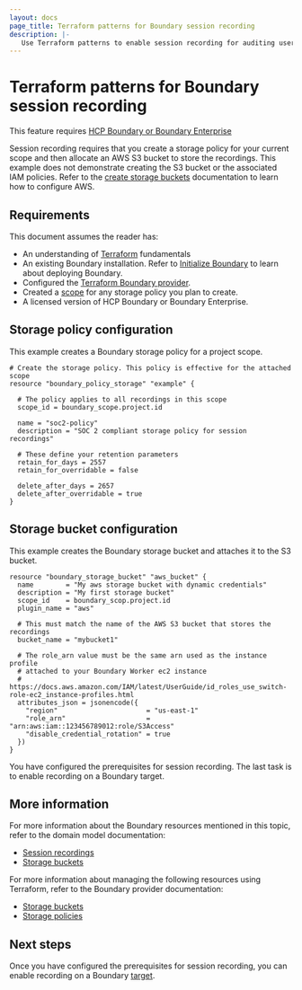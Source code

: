 ```yaml
---
layout: docs
page_title: Terraform patterns for Boundary session recording
description: |-
   Use Terraform patterns to enable session recording for auditing user sessions in Boundary. Learn how to configure prerequisite storage policies and buckets.
---
```


# Terraform patterns for Boundary session recording

<EnterpriseAlert product="boundary">This feature requires <a href="https://www.hashicorp.com/products/boundary">HCP Boundary or Boundary Enterprise</a></EnterpriseAlert>

Session recording requires that you create a storage policy for your current scope and then allocate an AWS S3 bucket to store the recordings. This example does not demonstrate creating the S3 bucket or the associated IAM policies. Refer to the [create storage buckets](/boundary/docs/configuration/session-recording/create-storage-bucket) documentation to learn how to configure AWS.

## Requirements

This document assumes the reader has:

- An understanding of [Terraform](/terraform/docs) fundamentals
- An existing Boundary installation. Refer to [Initialize Boundary](/boundary/docs/install-boundary/initialize) to learn about deploying Boundary.
- Configured the [Terraform Boundary provider](/boundary/docs/install-boundary/terraform-patterns/terraform-patterns#terraform-provider-configuration).
- Created a [scope](/boundary/docs/install-boundary/terraform-patterns/terraform-scopes) for any storage policy you plan to create.
- A licensed version of HCP Boundary or Boundary Enterprise.

## Storage policy configuration

This example creates a Boundary storage policy for a project scope.

```hcl
# Create the storage policy. This policy is effective for the attached scope
resource "boundary_policy_storage" "example" {

  # The policy applies to all recordings in this scope
  scope_id = boundary_scope.project.id

  name = "soc2-policy"
  description = "SOC 2 compliant storage policy for session recordings"

  # These define your retention parameters
  retain_for_days = 2557
  retain_for_overridable = false

  delete_after_days = 2657
  delete_after_overridable = true
}
```

## Storage bucket configuration

This example creates the Boundary storage bucket and attaches it to the S3 bucket.

```hcl
resource "boundary_storage_bucket" "aws_bucket" {
  name        = "My aws storage bucket with dynamic credentials"
  description = "My first storage bucket"
  scope_id    = boundary_scop.project.id
  plugin_name = "aws"

  # This must match the name of the AWS S3 bucket that stores the recordings
  bucket_name = "mybucket1"

  # The role_arn value must be the same arn used as the instance profile
  # attached to your Boundary Worker ec2 instance
  # https://docs.aws.amazon.com/IAM/latest/UserGuide/id_roles_use_switch-role-ec2_instance-profiles.html
  attributes_json = jsonencode({
    "region"                      = "us-east-1"
    "role_arn"                    = "arn:aws:iam::123456789012:role/S3Access"
    "disable_credential_rotation" = true
  })
}
```

You have configured the prerequisites for session recording. The last task is to enable recording on a Boundary target.

## More information

For more information about the Boundary resources mentioned in this topic, refer to the domain model documentation:

- [Session recordings](/boundary/docs/concepts/domain-model/session-recordings)
- [Storage buckets](/boundary/docs/concepts/domain-model/storage-buckets)

For more information about managing the following resources using Terraform, refer to the Boundary provider documentation:

- [Storage buckets](https://registry.terraform.io/providers/hashicorp/boundary/latest/docs/resources/storage_bucket/)
- [Storage policies](https://registry.terraform.io/providers/hashicorp/boundary/latest/docs/resources/policy_storage/)

## Next steps

Once you have configured the prerequisites for session recording, you can enable recording on a Boundary [target](/boundary/docs/install-boundary/terraform-patterns/terraform-targets).